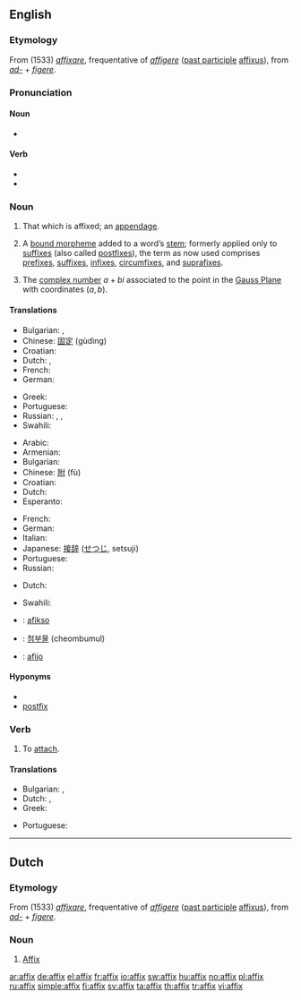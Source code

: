 {{wikipedia}}
{{also|Affix}}
==English==

===Etymology===
From {{ML.}} (1533) ''[[affixare]]'', frequentative of {{etyl|la}} ''[[affigere]]'' ([[past participle]] [[affixus]]), from ''[[ad-]]'' + ''[[figere]]''.

===Pronunciation===
====Noun====
* {{IPA|/'æfɪks/}}
====Verb====
* {{IPA|/ə'fɪks/}}
* {{rhymes|ɪks}}

===Noun===
{{en-noun|es}}

# That which is affixed; an [[appendage]].
# {{linguistic morphology}} A [[bound morpheme]] added to a word’s [[stem]]; formerly applied only to [[suffix]]es (also called [[postfix]]es), the term as now used comprises [[prefix]]es, [[suffix]]es, [[infix]]es, [[circumfix]]es, and [[suprafix]]es.
# {{mathematics}} The [[complex number]] <math>a+bi</math> associated to the point in the [[Gauss Plane]] with coordinates <math>(a,b)</math>.

====Translations====
{{trans-top|that which is affixed}}
* Bulgarian: {{t|bg|прибавка|sc=Cyrl}},  {{t|bg|придатък|sc=Cyrl}}
* Chinese: [[固定]] (gùdìng)
* Croatian: {{t-|hr|afiks|m}}
* Dutch: {{t-|nl|affix|n}}, {{t+|nl|aanhangsel|n}}
* French: {{t+|fr|affixe|f}}
* German: {{t+|de|Affix|n}}
{{trans-mid}}
* Greek: {{t+|el|προσθήκη|f|sc=Grek}}
* Portuguese: {{t+|pt|afixo|m}}
* Russian: {{t+|ru|добавление|n|tr=dobavl'énije|sc=Cyrl}}, {{t+|ru|дополнение|n|tr=dopoln'énije|sc=Cyrl}}, {{t+|ru|придаток|n|tr=pridátok|sc=Cyrl}}
* Swahili: {{t|sw|kiambishi|xs=Swahili}}
{{trans-bottom}}

{{trans-top|linguistics: a bound morpheme added to a word’s stem}}
* Arabic: {{t+|ar|رسغ|sc=Arab}}
* Armenian: {{t-|hy|ածանց|tr=açanc’|sc=Armn|xs=Armenian}}
* Bulgarian: {{t|bg|наставка|sc=Cyrl}}
* Chinese: [[附]] (fù)
* Croatian: {{t-|hr|afiks|m}}
* Dutch: {{t-|nl|affix|n}}
* Esperanto: {{t-|eo|afikso|xs=Esperanto}}
{{trans-mid}}
* French: {{t+|fr|affixe|f}}
* German: {{t+|de|Affix|n}}
* Italian: {{t+|it|confisso|m}}
* Japanese: [[接辞]] ([[せつじ]], setsuji)
* Portuguese: {{t+|pt|afixo|m}}
* Russian: {{t+|ru|аффикс|m|tr=áffiks|sc=Cyrl}}
{{trans-bottom}}

{{trans-top|mathematics: The complex number associated to a point}}
* Dutch: {{t-|nl|affix|n}}
{{trans-mid}}
* Swahili: {{t|sw|kiambishi|xs=Swahili}}
{{trans-bottom}}

{{checktrans-top}}
* {{ttbc|Esperanto}}: [[afikso]]
{{trans-mid}}
* {{ttbc|Korean}}: [[첨부물]] (cheombumul)
* {{ttbc|Spanish}}: [[afijo]] {{m}}
{{trans-bottom}}

====Hyponyms====
* {{affixes}}
* [[postfix]]

===Verb===
{{en-verb|affix|es}}

# To [[attach]].

====Translations====
{{trans-top|to attach}}
* Bulgarian: {{t|bg|прикрепям|sc=Cyrl}},  {{t|bg|закрепвам|sc=Cyrl}}
* Dutch: {{t+|nl|vastmaken}} {{t+|nl|aan}}, {{t+|nl|aanhangen}}
* Greek: {{t+|el|κολλώ|sc=Grek}}
{{trans-mid}}
* Portuguese: {{t+|pt|afixar}}
{{trans-bottom}}

----

==Dutch==

===Etymology===
From {{ML.|nl}} (1533) ''[[affixare]]'', frequentative of {{etyl|la|nl}} ''[[affigere]]'' ([[past participle]] [[affixus]]), from ''[[ad-]]'' + ''[[figere]]''.

===Noun===
{{nl-noun|g=n}}

# [[#English|Affix]] {{italbrac|linguistics and mathematics}}

[[ar:affix]]
[[de:affix]]
[[el:affix]]
[[fr:affix]]
[[io:affix]]
[[sw:affix]]
[[hu:affix]]
[[no:affix]]
[[pl:affix]]
[[ru:affix]]
[[simple:affix]]
[[fi:affix]]
[[sv:affix]]
[[ta:affix]]
[[th:affix]]
[[tr:affix]]
[[vi:affix]]
